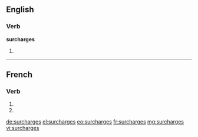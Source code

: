 {{also|surchargés}}
==English==

===Verb===
'''surcharges'''

# {{third-person singular of|surcharge}}

----

==French==

===Verb===
{{fr-verb-form}}

# {{conjugation of|surcharger||2|s|pres|ind|lang=fr}}
# {{conjugation of|surcharger||2|s|pres|sub|lang=fr}}

[[de:surcharges]]
[[el:surcharges]]
[[eo:surcharges]]
[[fr:surcharges]]
[[mg:surcharges]]
[[vi:surcharges]]
